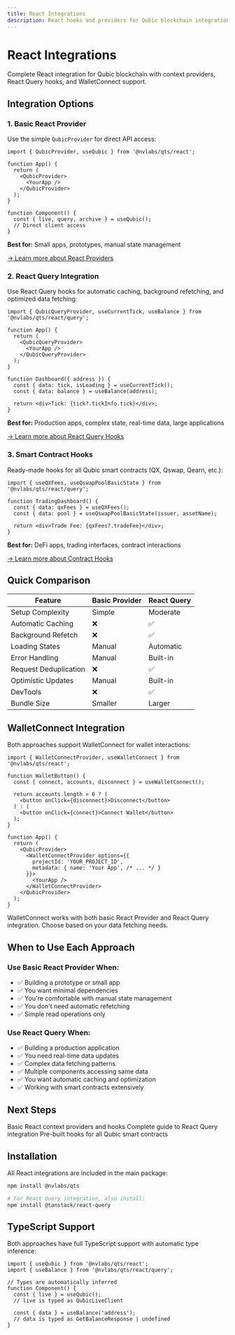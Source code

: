 ```yaml
---
title: React Integrations
description: React hooks and providers for Qubic blockchain integration
---
```



# React Integrations

Complete React integration for Qubic blockchain with context providers, React Query hooks, and WalletConnect support.

## Integration Options

### 1. Basic React Provider

Use the simple `QubicProvider` for direct API access:

```tsx
import { QubicProvider, useQubic } from '@nvlabs/qts/react';

function App() {
  return (
    <QubicProvider>
      <YourApp />
    </QubicProvider>
  );
}

function Component() {
  const { live, query, archive } = useQubic();
  // Direct client access
}
```

**Best for:** Small apps, prototypes, manual state management

[→ Learn more about React Providers](./react-simple)

### 2. React Query Integration

Use React Query hooks for automatic caching, background refetching, and optimized data fetching:

```tsx
import { QubicQueryProvider, useCurrentTick, useBalance } from '@nvlabs/qts/react/query';

function App() {
  return (
    <QubicQueryProvider>
      <YourApp />
    </QubicQueryProvider>
  );
}

function Dashboard({ address }) {
  const { data: tick, isLoading } = useCurrentTick();
  const { data: balance } = useBalance(address);
  
  return <div>Tick: {tick?.tickInfo.tick}</div>;
}
```

**Best for:** Production apps, complex state, real-time data, large applications

[→ Learn more about React Query Hooks](./react-query)

### 3. Smart Contract Hooks

Ready-made hooks for all Qubic smart contracts (QX, Qswap, Qearn, etc.):

```tsx
import { useQXFees, useQswapPoolBasicState } from '@nvlabs/qts/react/query';

function TradingDashboard() {
  const { data: qxFees } = useQXFees();
  const { data: pool } = useQswapPoolBasicState(issuer, assetName);
  
  return <div>Trade Fee: {qxFees?.tradeFee}</div>;
}
```

**Best for:** DeFi apps, trading interfaces, contract interactions

[→ Learn more about Contract Hooks](./react-query-contracts)

## Quick Comparison

| Feature | Basic Provider | React Query |
|---------|----------------|-------------|
| Setup Complexity | Simple | Moderate |
| Automatic Caching | ❌ | ✅ |
| Background Refetch | ❌ | ✅ |
| Loading States | Manual | Automatic |
| Error Handling | Manual | Built-in |
| Request Deduplication | ❌ | ✅ |
| Optimistic Updates | Manual | Built-in |
| DevTools | ❌ | ✅ |
| Bundle Size | Smaller | Larger |

## WalletConnect Integration

Both approaches support WalletConnect for wallet interactions:

```tsx
import { WalletConnectProvider, useWalletConnect } from '@nvlabs/qts/react';

function WalletButton() {
  const { connect, accounts, disconnect } = useWalletConnect();
  
  return accounts.length > 0 ? (
    <button onClick={disconnect}>Disconnect</button>
  ) : (
    <button onClick={connect}>Connect Wallet</button>
  );
}

function App() {
  return (
    <QubicProvider>
      <WalletConnectProvider options={{
        projectId: 'YOUR_PROJECT_ID',
        metadata: { name: 'Your App', /* ... */ }
      }}>
        <YourApp />
      </WalletConnectProvider>
    </QubicProvider>
  );
}
```

<Callout type="info">
  WalletConnect works with both basic React Provider and React Query integration. Choose based on your data fetching needs.
</Callout>

## When to Use Each Approach

### Use Basic React Provider When:
- ✅ Building a prototype or small app
- ✅ You want minimal dependencies
- ✅ You're comfortable with manual state management
- ✅ You don't need automatic refetching
- ✅ Simple read operations only

### Use React Query When:
- ✅ Building a production application
- ✅ You need real-time data updates
- ✅ Complex data fetching patterns
- ✅ Multiple components accessing same data
- ✅ You want automatic caching and optimization
- ✅ Working with smart contracts extensively

## Next Steps

<Cards>
  <Card title="React Providers" href="/docs/integrations/react-simple">
    Basic React context providers and hooks
  </Card>
  <Card title="React Query Hooks" href="/docs/integrations/react-query">
    Complete guide to React Query integration
  </Card>
  <Card title="Contract Hooks" href="/docs/integrations/react-query-contracts">
    Pre-built hooks for all Qubic smart contracts
  </Card>
</Cards>

## Installation

All React integrations are included in the main package:

```bash
npm install @nvlabs/qts

# For React Query integration, also install:
npm install @tanstack/react-query
```

## TypeScript Support

Both approaches have full TypeScript support with automatic type inference:

```tsx
import { useQubic } from '@nvlabs/qts/react';
import { useBalance } from '@nvlabs/qts/react/query';

// Types are automatically inferred
function Component() {
  const { live } = useQubic();
  // live is typed as QubicLiveClient
  
  const { data } = useBalance('address');
  // data is typed as GetBalanceResponse | undefined
}
```
